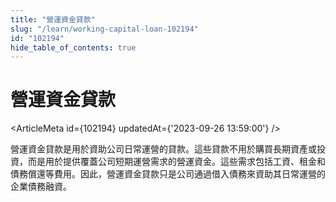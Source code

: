 ```yaml
---
title: "營運資金貸款"
slug: "/learn/working-capital-loan-102194"
id: "102194"
hide_table_of_contents: true
---
```



# 營運資金貸款

<ArticleMeta id={102194} updatedAt={'2023-09-26 13:59:00'} />
<div className='border-solid border-b border-t-0 my-4 border-[var(--ifm-color-gray-300)]' />

營運資金貸款是用於資助公司日常運營的貸款。這些貸款不用於購買長期資產或投資，而是用於提供覆蓋公司短期運營需求的營運資金。這些需求包括工資、租金和債務償還等費用。因此，營運資金貸款只是公司通過借入債務來資助其日常運營的企業債務融資。

